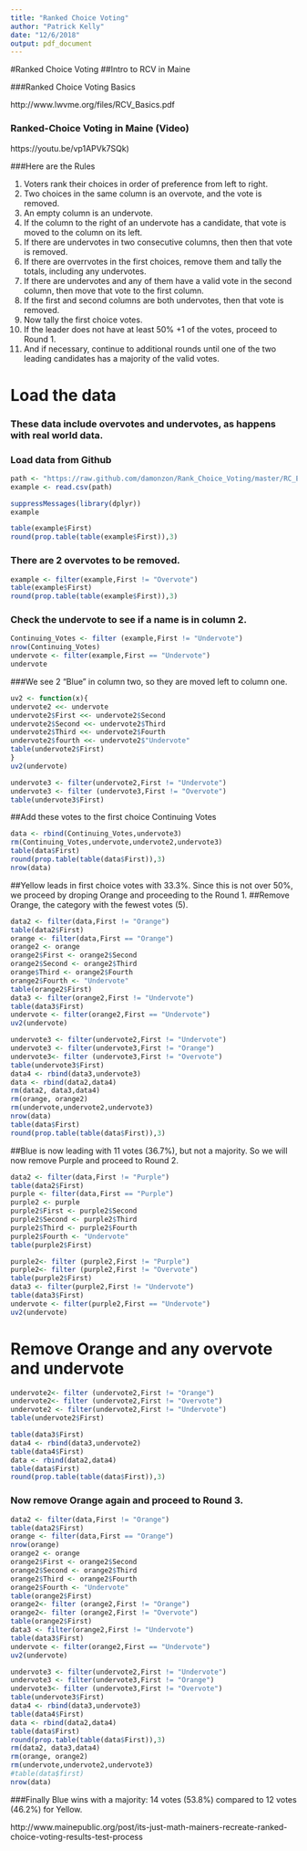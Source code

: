 ```yaml
---
title: "Ranked Choice Voting"
author: "Patrick Kelly"
date: "12/6/2018"
output: pdf_document
---
```

#Ranked Choice Voting
##Intro to RCV in Maine

###Ranked Choice Voting Basics

http://www.lwvme.org/files/RCV_Basics.pdf

### Ranked-Choice Voting in Maine (Video)

https://youtu.be/vp1APVk7SQk)

###Here are the Rules

1. Voters rank their choices in order of preference from left to right.
2. Two choices in the same column is an overvote, and the vote is removed.
3. An empty column is an undervote.
4. If the column to the right of an undervote has a candidate, that vote is moved to the column on its left.
5. If there are undervotes in two consecutive columns, then then that vote is removed.
6. If there are overrvotes in the first choices, remove them and tally the totals, including any undervotes.
7. If there are undervotes and any of them have a valid vote in the second column, then move that vote to the first column.
8. If the first and second columns are both undervotes, then that vote is removed.
9. Now tally the first choice votes.
10. If the leader does not have at least 50% +1 of the votes, proceed to Round 1.
11. And if necessary, continue to additional rounds until one of the two leading candidates has a majority of the valid votes.

# Load the data
### These data include overvotes and undervotes, as happens with real world data.

### Load data from Github

```r
path <- "https://raw.github.com/damonzon/Rank_Choice_Voting/master/RC_Example3.csv"
example <- read.csv(path)
```

\pagebreak

```r
suppressMessages(library(dplyr))
example
```

\pagebreak

```r
table(example$First)
round(prop.table(table(example$First)),3)

```
### There are 2 overvotes to be removed.

```r
example <- filter(example,First != "Overvote")
table(example$First)
round(prop.table(table(example$First)),3)
```
### Check the undervote to see if a name is in column 2.

```r
Continuing_Votes <- filter (example,First != "Undervote")
nrow(Continuing_Votes)
undervote <- filter(example,First == "Undervote")
undervote
```
###We see 2 "Blue" in column two, so they are moved left to column one.

\pagebreak

```r
uv2 <- function(x){ 
undervote2 <<- undervote
undervote2$First <<- undervote2$Second
undervote2$Second <<- undervote2$Third
undervote2$Third <<- undervote2$Fourth
undervote2$fourth <<- undervote2$"Undervote"
table(undervote2$First)
}
uv2(undervote)
```

```r
undervote3 <- filter(undervote2,First != "Undervote")
undervote3 <- filter (undervote3,First != "Overvote")
table(undervote3$First)
```

##Add these votes to the first choice Continuing Votes 

```r
data <- rbind(Continuing_Votes,undervote3)
rm(Continuing_Votes,undervote,undervote2,undervote3)
table(data$First)
round(prop.table(table(data$First)),3)
nrow(data)
```
##Yellow leads in first choice votes with 33.3%. Since this is not over 50%, we proceed by droping Orange and proceeding to the Round 1.
##Remove Orange, the category with the fewest votes (5).

\pagebreak

```r
data2 <- filter(data,First != "Orange")
table(data2$First)
orange <- filter(data,First == "Orange")
orange2 <- orange
orange2$First <- orange2$Second
orange2$Second <- orange2$Third
orange$Third <- orange2$Fourth
orange2$Fourth <- "Undervote"
table(orange2$First)
data3 <- filter(orange2,First != "Undervote")
table(data3$First)
undervote <- filter(orange2,First == "Undervote")
uv2(undervote)
```

```r
undervote3 <- filter(undervote2,First != "Undervote")
undervote3 <- filter(undervote3,First != "Orange")
undervote3<- filter (undervote3,First != "Overvote")
table(undervote3$First)
data4 <- rbind(data3,undervote3)
data <- rbind(data2,data4)
rm(data2, data3,data4)
rm(orange, orange2)
rm(undervote,undervote2,undervote3)
nrow(data)
table(data$First)
round(prop.table(table(data$First)),3)
```

##Blue is now leading with 11 votes (36.7%), but not a majority. So we will now remove Purple and proceed to Round 2.

```r
data2 <- filter(data,First != "Purple")
table(data2$First)
purple <- filter(data,First == "Purple")
purple2 <- purple
purple2$First <- purple2$Second
purple2$Second <- purple2$Third
purple2$Third <- purple2$Fourth
purple2$Fourth <- "Undervote"
table(purple2$First)
```

```r
purple2<- filter (purple2,First != "Purple")
purple2<- filter (purple2,First != "Overvote")
table(purple2$First)
data3 <- filter(purple2,First != "Undervote")
table(data3$First)
undervote <- filter(purple2,First == "Undervote")
uv2(undervote)
```

# Remove Orange and any overvote and undervote

```r
undervote2<- filter (undervote2,First != "Orange")
undervote2<- filter (undervote2,First != "Overvote")
undervote2 <- filter(undervote2,First != "Undervote")
table(undervote2$First)
```

```r
table(data3$First)
data4 <- rbind(data3,undervote2)
table(data4$First)
data <- rbind(data2,data4)
table(data$First)
round(prop.table(table(data$First)),3)
```

### Now remove Orange again and proceed to Round 3.

```r
data2 <- filter(data,First != "Orange")
table(data2$First)
orange <- filter(data,First == "Orange")
nrow(orange)
orange2 <- orange
orange2$First <- orange2$Second
orange2$Second <- orange2$Third
orange2$Third <- orange2$Fourth
orange2$Fourth <- "Undervote"
table(orange2$First)
orange2<- filter (orange2,First != "Orange")
orange2<- filter (orange2,First != "Overvote")
table(orange2$First)
data3 <- filter(orange2,First != "Undervote")
table(data3$First)
undervote <- filter(orange2,First == "Undervote")
uv2(undervote)
```

```r
undervote3 <- filter(undervote2,First != "Undervote")
undervote3 <- filter(undervote3,First != "Orange")
undervote3<- filter (undervote3,First != "Overvote")
table(undervote3$First)
data4 <- rbind(data3,undervote3)
table(data4$First)
data <- rbind(data2,data4)
table(data$First)
round(prop.table(table(data$First)),3)
rm(data2, data3,data4)
rm(orange, orange2)
rm(undervote,undervote2,undervote3)
#table(data$first)
nrow(data)
```

###Finally Blue wins with a majority: 14 votes (53.8%) compared to 12 votes (46.2%) for Yellow.

http://www.mainepublic.org/post/its-just-math-mainers-recreate-ranked-choice-voting-results-test-process

